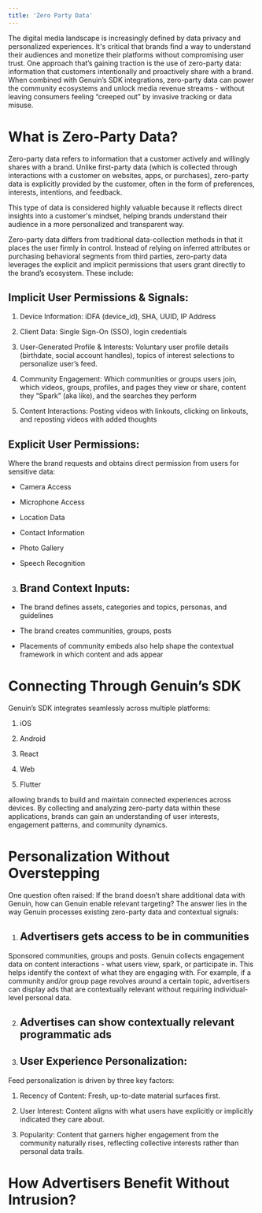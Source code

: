 ```yaml
---
title: 'Zero Party Data'
---
```


The digital media landscape is increasingly defined by data privacy and personalized experiences. It's critical that brands find a way to understand their audiences and monetize their platforms without compromising user trust. One approach that’s gaining traction is the use of zero-party data: information that customers intentionally and proactively share with a brand. When combined with Genuin’s SDK integrations, zero-party data can power the community ecosystems and unlock media revenue streams - without leaving consumers feeling “creeped out” by invasive tracking or data misuse.

# What is Zero-Party Data?

Zero-party data refers to information that a customer actively and willingly shares with a brand. Unlike first-party data (which is collected through interactions with a customer on websites, apps, or purchases), zero-party data is explicitly provided by the customer, often in the form of preferences, interests, intentions, and feedback.

This type of data is considered highly valuable because it reflects direct insights into a customer's mindset, helping brands understand their audience in a more personalized and transparent way.

Zero-party data differs from traditional data-collection methods in that it places the user firmly in control. Instead of relying on inferred attributes or purchasing behavioral segments from third parties, zero-party data leverages the explicit and implicit permissions that users grant directly to the brand’s ecosystem. These include:

  ## Implicit User Permissions & Signals:
    

1.  Device Information: iDFA (device_id), SHA, UUID, IP Address
    
2.  Client Data: Single Sign-On (SSO), login credentials
    
3.  User-Generated Profile & Interests: Voluntary user profile details (birthdate, social account handles), topics of interest selections to personalize user’s feed.
    
4.  Community Engagement: Which communities or groups users join, which videos, groups, profiles, and pages they view or share, content they “Spark” (aka like), and the searches they perform
    
5.  Content Interactions: Posting videos with linkouts, clicking on linkouts, and reposting videos with added thoughts
    

  ## Explicit User Permissions:
    

Where the brand requests and obtains direct permission from users for sensitive data:

-   Camera Access
    
-   Microphone Access
    
-   Location Data
    
-   Contact Information
    
-   Photo Gallery
    
-   Speech Recognition
    

3.  ## Brand Context Inputs:
    

-   The brand defines assets, categories and topics, personas, and guidelines
    
-   The brand creates communities, groups, posts
    
-   Placements of community embeds also help shape the contextual framework in which content and ads appear

# Connecting Through Genuin’s SDK

Genuin’s SDK integrates seamlessly across multiple platforms:

1.  iOS
    
2.  Android
    
3.  React
    
4.  Web
    
5.  Flutter
    

allowing brands to build and maintain connected experiences across devices. By collecting and analyzing zero-party data within these applications, brands can gain an understanding of user interests, engagement patterns, and community dynamics.

# Personalization Without Overstepping

One question often raised: If the brand doesn’t share additional data with Genuin, how can Genuin enable relevant targeting? The answer lies in the way Genuin processes existing zero-party data and contextual signals:

1.  ## Advertisers gets access to be in communities
    

Sponsored communities, groups and posts. Genuin collects engagement data on content interactions - what users view, spark, or participate in. This helps identify the context of what they are engaging with. For example, if a community and/or group page revolves around a certain topic, advertisers can display ads that are contextually relevant without requiring individual-level personal data.

2.  ## Advertises can show contextually relevant programmatic ads


3.  ## User Experience Personalization:
    

Feed personalization is driven by three key factors:

1.  Recency of Content: Fresh, up-to-date material surfaces first.
    
2.  User Interest: Content aligns with what users have explicitly or implicitly indicated they care about.
    
3.  Popularity: Content that garners higher engagement from the community naturally rises, reflecting collective interests rather than personal data trails.


# How Advertisers Benefit Without Intrusion?




    
